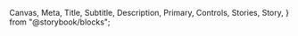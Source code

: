   Canvas,
  Meta,
  Title,
  Subtitle,
  Description,
  Primary,
  Controls,
  Stories,
  Story,
} from "@storybook/blocks";


<Meta of={ButtonGroupStories} />
<Title />

`import { ButtonGroup } from '@nds_core/nds'`

### PROPS & METHODS

<Controls />

### Minimal usage

Button Groups are sets of radio inputs styled to look like buttons.

### Usage criteria

- Use ButtonGroup when one selection needs to be made from multiple options
- Use when there can only be exactly one choice from multiple options
- Use when there are 2-6 options to choose from
- Use when options are similar in format or category, and also short (eg. 1GB, 3GB, 5GB)
- Use Radio when options are more than than 10-12 characters in length
  **ButtonGroup** is a stateless component; a button within **ButtonGroup** appears selected when the parent **ButtonGroup** component's value prop matches a **ButtonGroup.Item**'s value prop. This can be managed by a callback function passed into the **onChange** prop. Additionally, onFocus and **onBlur** callback functions are available. All callbacks are assigned to the ButtonGroup parent and then passed to all children.

The label prop on the parent ButtonGroup component will add a label to the whole group. This value will be read by assistive technology when the group is focused.

### Controlled ButtonGroup

If it is required that the state of the ButtonGroup be controlled by the application or other external methods, value and **onChange** props must be passed to the ButtonGroup.

If the ButtonGroup should not be changed by user input, a readOnly prop must be provided.

If none of the ButtonGroup.Item should be pre-selected then the ButtonGroup value must be null.

<Primary />

### Uncontrolled ButtonGroup
If it is not necessary to control ButtonGroup state. You can create a ButtonGroup without a value prop, in this case the ButtonGroup will act as a collection HTML input with the type of radio. Its value can be accessed by referencing the element via a ref.

#### Default values
Due to the nature of uncontrolled components, you cannot set an initial checked property on the component. If you need to set a default state for your uncontrolled ButtonGroup, you can use the defaultChecked property on the default ButtonGroup.Item as described in the react documentation.

### Using A11yContent
Use the A11yContent component to create invisible text that is read out loud by screen readers. It is accepted as a child of ButtonGroup.Item.

<Story of ={ButtonGroupStories.Secondary} />
